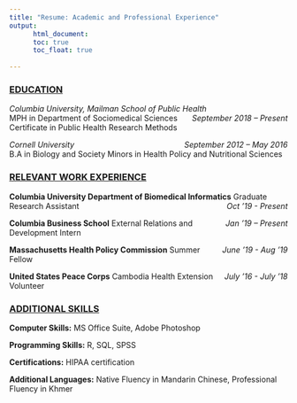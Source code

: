 ```yaml
---
title: "Resume: Academic and Professional Experience"
output:
      html_document:
      toc: true
      toc_float: true
      
---
```


### <ins> **EDUCATION** </ins> 

*Columbia University, Mailman School of Public Health*  [*September 2018 – Present*]{style="float:right"}  
MPH in Department of Sociomedical Sciences
Certificate in Public Health Research Methods

*Cornell University*  [*September 2012 – May 2016*]{style="float:right"}  
B.A in Biology and Society
Minors in Health Policy and Nutritional Sciences

### <ins>**RELEVANT WORK EXPERIENCE**</ins> 

**Columbia University Department of Biomedical Informatics** [*Oct '19 - Present*]{style="float:right"}
Graduate Research Assistant 

**Columbia Business School**  [*Jan '19 – Present*]{style="float:right"}
External Relations and Development Intern 

**Massachusetts Health Policy Commission** [*June '19 - Aug '19*]{style="float:right"}
Summer Fellow 

**United States Peace Corps** [*July '16 - July '18*]{style="float:right"}
Cambodia Health Extension Volunteer 


### <ins>**ADDITIONAL SKILLS**</ins>  
**Computer Skills:** MS Office Suite, Adobe Photoshop

**Programming Skills:** R, SQL, SPSS

**Certifications:** HIPAA certification 

**Additional Languages:** Native Fluency in Mandarin Chinese, Professional Fluency in Khmer